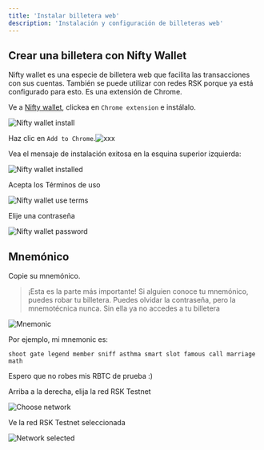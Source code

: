 ---
title: 'Instalar billetera web'
description: 'Instalación y configuración de billeteras web'
---

## Crear una billetera con Nifty Wallet

Nifty wallet es una especie de billetera web que facilita las transacciones con sus cuentas. 
También se puede utilizar con redes RSK porque ya está configurado para esto. Es una extensión de Chrome.

Ve a [Nifty wallet](https://www.poa.network/for-users/nifty-wallet), clickea en `Chrome extension` e instálalo.

![Nifty wallet install](/images/image-10.png)

Haz clic en `Add to Chrome`.![xxx](/images/image-11.png)

Vea el mensaje de instalación exitosa en la esquina superior izquierda:

![Nifty wallet installed](/images/image-12.png)

Acepta los Términos de uso

![Nifty wallet use terms](/images/image-13.png)

Elije una contraseña

![Nifty wallet password](/images/image-14.png)

## Mnemónico

Copie su mnemónico. 

> ¡Esta es la parte más importante! Si alguien conoce tu mnemónico, puedes robar tu billetera. Puedes olvidar la contraseña, pero la mnemotécnica nunca. Sin ella ya no accedes a tu billetera

![Mnemonic](/images/image-15.png)

Por ejemplo, mi mnemonic es: 

```
shoot gate legend member sniff asthma smart slot famous call marriage math
```

Espero que no robes mis RBTC de prueba :)

Arriba a la derecha, elija la red RSK Testnet

![Choose network](/images/image-16.png)

Ve la red RSK Testnet seleccionada

![Network selected](/images/image-17.png)
